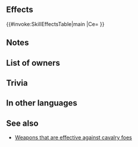 {{Weapon Infobox
|tagid=SID_ラウアウルフ2
|weaponType=Red Tome
|might=8
|range=2
|effectiveness=cavalry
|effect=Effective against cavalry foes.
|cost=200
|exclusive=0
|userVersion1=Closed|userVersion2=Open|statModifiers=0,8,0,0,0
|SE=se_effect_wolf01.flac
|next=Keen Rauðrwolf+
|promotionRarity=5
|promotionTier=1
|required=Elfire;Ruin
|properties=random_owner
}}
==Effects==
{{#invoke:SkillEffectsTable|main
|Ce={{Eft|Effectiveness|{{Mt|Cavalry}}}}
}}
==Notes==
{{Effective damage bonus|cavalry}}
==List of owners==
{{Skill Hero List}}
==Trivia==
{{TomeColorTrivia|rauðr}}
==In other languages==
{{OtherLanguages
|japanese=ラウアウルフ鍛
|german=Eifr. Rauðrwolf
|spanishEU=Lobo c. agudo
|spanishLA=Lobo rubí agudo
|french=Canines rubis
|italian=Rubinlupo lesto
|chineseTW=赤紅餓狼鍛
|portuguese=Lobo rubro sagaz
}}
==See also==
* [[Weapons that are effective against cavalry foes]]
{{Weapons Navbox}}
{{DEFAULTSORT:Keen Raudrwolf}}